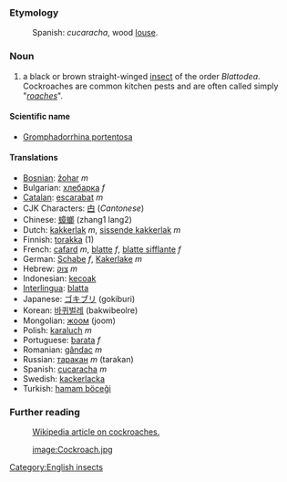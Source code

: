 ===Etymology===
:Spanish: ''cucaracha'', wood [[louse]].
===Noun===
#a black or brown straight-winged [[insect]] of the order ''Blattodea''. Cockroaches are common kitchen pests and are often called simply "''[[roach]]es''".

====Scientific name====
*[[Gromphadorrhina portentosa]]

====Translations====
*[[Bosnian]]: [[žohar]] ''m''
*Bulgarian: [[хлебарка]] ''f''
*[[Catalan]]: [[escarabat]] ''m''
*CJK Characters: [[甴]] (''Cantonese'')
*Chinese: [[蟑螂]] (zhang1 lang2)
*Dutch: [[kakkerlak]] ''m'', [[sissende kakkerlak]] ''m''
*Finnish: [[torakka]] (1)
*French: [[cafard]] ''m'', [[blatte]] ''f'', [[blatte sifflante]] ''f''
*German: [[Schabe]] ''f'', [[Kakerlake]] ''m''
*Hebrew: [[צוק]] ''m''
*Indonesian: [[kecoak]]
*[[Interlingua]]: [[blatta]]
*Japanese: [[ゴキブリ]] (gokiburi)
*Korean: [[바퀴벌레]] (bakwibeolre)
*Mongolian: [[жоом]] (joom)
*Polish: [[karaluch]] ''m''
*Portuguese: [[barata]] ''f''
*Romanian: [[gândac]] ''m''
*Russian: [[таракан]] ''m'' (tarakan)
*Spanish: [[cucaracha]] ''m''
*Swedish: [[kackerlacka]]
*Turkish: [[hamam böceği]]

===Further reading===
:[[w:cockroach|Wikipedia article on cockroaches.]]

:[[image:Cockroach.jpg]]

[[Category:English insects]]